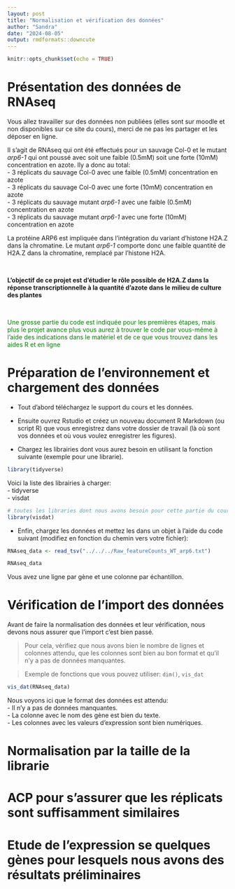 ```yaml
---
layout: post
title: "Normalisation et vérification des données"
author: "Sandra"
date: "2024-08-05"
output: rmdformats::downcute
---
```


```r
knitr::opts_chunk$set(echo = TRUE)
```

# Présentation des données de RNAseq


Vous allez travailler sur des données non publiées (elles sont sur moodle et non disponibles sur ce site du cours), merci de ne pas les partager et les déposer en ligne.  

Il s'agit de RNAseq qui ont été effectués pour un sauvage Col-0 et le mutant *arp6-1* qui ont poussé avec soit une faible (0.5mM) soit une forte (10mM) concentration en azote. Ily a donc au total:  
- 3 réplicats du sauvage Col-0 avec une faible (0.5mM) concentration en azote  
- 3 réplicats du sauvage Col-0 avec une forte (10mM) concentration en azote   
- 3 réplicats du sauvage mutant *arp6-1* avec une faible (0.5mM) concentration en azote  
- 3 réplicats du sauvage mutant *arp6-1* avec une forte (10mM) concentration en azote  

La protéine ARP6 est impliquée dans l'intégration du variant d'histone H2A.Z dans la chromatine. Le mutant *arp6-1* comporte donc une faible quantité de H2A.Z dans la chromatine, remplacé par l'histone H2A.   

<br>

**L'objectif de ce projet est d'étudier le rôle possible de H2A.Z dans la réponse transcriptionnelle à la quantité d'azote dans le milieu de culture des plantes**

<br>

<span style="color:green">Une grosse partie du code est indiquée pour les premières étapes, mais plus le projet avance plus vous aurez à trouver le code par vous-même à l'aide des indications dans le matériel et de ce que vous trouvez dans les aides R et en ligne</span>

# Préparation de l'environnement et chargement des données

- Tout d'abord téléchargez le support du cours et les données.  

- Ensuite ouvrez Rstudio et créez un nouveau document R Markdown (ou script R) que vous enregistrez dans votre dossier de travail (là où sont vos données et où vous voulez enregistrer les figures).  

- Chargez les librairies dont vous aurez besoin en utilisant la fonction suivante (exemple pour une librarie).
```r
library(tidyverse)
```
Voici la liste des librairies à charger:  
- tidyverse  
- visdat  


```r
# toutes les libraries dont nous avons besoin pour cette partie du cours
library(visdat)
```

- Enfin, chargez les données et mettez les dans un objet à l'aide du code suivant (modifiez en fonction du chemin vers votre fichier):
```r
RNAseq_data <- read_tsv("../../../Raw_featureCounts_WT_arp6.txt")

RNAseq_data
```

Vous avez une ligne par gène et une colonne par échantillon.


# Vérification de l'import des données

Avant de faire la normalisation des données et leur vérification, nous devons nous assurer que l'import c'est bien passé.

> Pour cela, vérifiez que nous avons bien le nombre de lignes et colonnes attendu, 
que les colonnes sont bien au bon format et qu'il n'y a pas de données manquantes.  

> Exemple de fonctions que vous pouvez utiliser: `dim()`, `vis_dat`

```r

vis_dat(RNAseq_data)


```
Nous voyons ici que le format des données est attendu:  
- Il n'y a pas de données manquantes.  
- La colonne avec le nom des gène est bien du texte.  
- Les colonnes avec les valeurs d'expression sont bien numériques.  


# Normalisation par la taille de la librarie

# ACP pour s'assurer que les réplicats sont suffisamment similaires

# Etude de l'expression se quelques gènes pour lesquels nous avons des résultats préliminaires 







